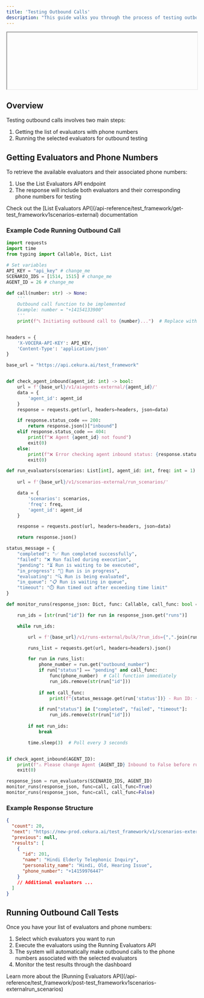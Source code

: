 ```yaml
---
title: 'Testing Outbound Calls'
description: "This guide walks you through the process of testing outbound calls using evaluators. You'll learn how to retrieve evaluators with phone numbers and execute outbound call tests."
---
```


<iframe
 width="100%"
 
  style={{ aspectRatio: '16 / 9' }}
  src="https://www.tella.tv/video/advanced-voice-agent-testing-building-evals-2rnz/embed"
  frameborder="0"
  allow="accelerometer; autoplay; clipboard-write; encrypted-media; gyroscope; picture-in-picture"
  allowfullscreen
></iframe>

## Overview

Testing outbound calls involves two main steps:

1. Getting the list of evaluators with phone numbers
2. Running the selected evaluators for outbound testing

## Getting Evaluators and Phone Numbers

To retrieve the available evaluators and their associated phone numbers:

1. Use the List Evaluators API endpoint 
2. The response will include both evaluators and their corresponding phone numbers for testing

<Card title="API Reference" icon="link">
Check out the [List Evaluators API](/api-reference/test_framework/get-test_frameworkv1scenarios-external) documentation
</Card>

### Example Code Running Outbound Call
```python
import requests
import time
from typing import Callable, Dict, List

# Set variables
API_KEY = "api_key" # change_me
SCENARIO_IDS = [1514, 1515] # change_me
AGENT_ID = 26 # change_me

def call(number: str) -> None:
    '''
    Outbound call function to be implemented
    Example: number = "+14154133900"
    '''
    print(f"📞 Initiating outbound call to {number}...")  # Replace with actual call logic


headers = {
    'X-VOCERA-API-KEY': API_KEY,
    'Content-Type': 'application/json'
}

base_url = "https://api.cekura.ai/test_framework"


def check_agent_inbound(agent_id: int) -> bool:
    url = f'{base_url}/v1/aiagents-external/{agent_id}/'
    data = {
        'agent_id': agent_id
    }
    response = requests.get(url, headers=headers, json=data)

    if response.status_code == 200:
        return response.json()["inbound"]
    elif response.status_code == 404:
        print(f"❌ Agent {agent_id} not found")
        exit(0)
    else:
        print(f"❌ Error checking agent inbound status: {response.status_code}")
        exit(0)

def run_evaluators(scenarios: List[int], agent_id: int, freq: int = 1) -> Dict:
    
    url = f'{base_url}/v1/scenarios-external/run_scenarios/'

    data = {
        'scenarios': scenarios,
        'freq': freq,
        'agent_id': agent_id
    }

    response = requests.post(url, headers=headers, json=data)

    return response.json()

status_message = {
    "completed": "✅ Run completed successfully",
    "failed": "❌ Run failed during execution",
    "pending": "⏳ Run is waiting to be executed",
    "in_progress": "🔄 Run is in progress",
    "evaluating": "🔍 Run is being evaluated",
    "in_queue": "📋 Run is waiting in queue",
    "timeout": "⏱️ Run timed out after exceeding time limit"
}

def monitor_runs(response_json: Dict, func: Callable, call_func: bool = False) -> None:

    run_ids = [str(run["id"]) for run in response_json.get("runs")]

    while run_ids:

        url = f'{base_url}/v1/runs-external/bulk/?run_ids={",".join(run_ids)}'

        runs_list = requests.get(url, headers=headers).json()

        for run in runs_list:
            phone_number = run.get("outbound_number")
            if run["status"] == "pending" and call_func:
                func(phone_number)  # Call function immediately
                run_ids.remove(str(run["id"]))
            
            if not call_func:
                print(f"{status_message.get(run['status'])} - Run ID: {run['id']}, Phone: {phone_number}")

            if run["status"] in ["completed", "failed", "timeout"]:
                run_ids.remove(str(run["id"]))
        
        if not run_ids:
            break

        time.sleep(3)  # Poll every 3 seconds


if check_agent_inbound(AGENT_ID):
    print(f"⚠️ Please change Agent {AGENT_ID} Inbound to False before running this script")
    exit(0)

response_json = run_evaluators(SCENARIO_IDS, AGENT_ID)
monitor_runs(response_json, func=call, call_func=True)
monitor_runs(response_json, func=call, call_func=False)

```

### Example Response Structure

```json
{
  "count": 20,
  "next": "https://new-prod.cekura.ai/test_framework/v1/scenarios-external/?agent_id=4&page=2",
  "previous": null,
  "results": [
    {
      "id": 201,
      "name": "Hindi Elderly Telephonic Inquiry",
      "personality_name": "Hindi, Old, Hearing Issue",
      "phone_number": "+14159976447"
    }
    // Additional evaluators ...
  ]
}
```

## Running Outbound Call Tests

Once you have your list of evaluators and phone numbers:

1. Select which evaluators you want to run
2. Execute the evaluators using the Running Evaluators API
3. The system will automatically make outbound calls to the phone numbers associated with the selected evaluators
4. Monitor the test results through the dashboard

<Card title="API Reference" icon="link">
Learn more about the [Running Evaluators API](/api-reference/test_framework/post-test_frameworkv1scenarios-externalrun_scenarios)
</Card>

